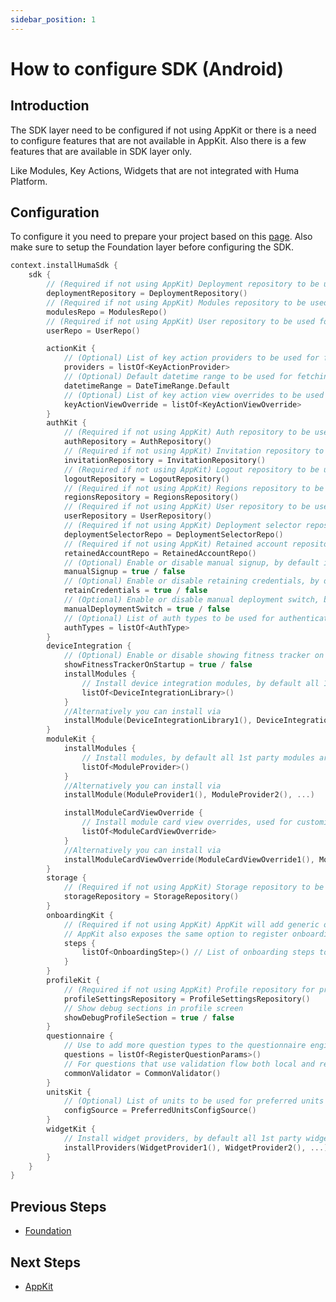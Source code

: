 ```yaml
---
sidebar_position: 1
---
```


# How to configure SDK (Android)

## Introduction

The SDK layer need to be configured if not using AppKit or there is a need to configure features
that are not available in AppKit. Also there is a few features that are available in SDK layer only.

Like Modules, Key Actions, Widgets that are not integrated with Huma Platform.

## Configuration
To configure it you need to prepare your project based on this [page](../Getting%20Started/Android).
Also make sure to setup the Foundation layer before configuring the SDK.

```kotlin
context.installHumaSdk {
    sdk {
        // (Required if not using AppKit) Deployment repository to be used for fetching deployments
        deploymentRepository = DeploymentRepository()
        // (Required if not using AppKit) Modules repository to be used for fetching modules
        modulesRepo = ModulesRepo()
        // (Required if not using AppKit) User repository to be used for fetching user data
        userRepo = UserRepo()

        actionKit {
            // (Optional) List of key action providers to be used for fetching key actions
            providers = listOf<KeyActionProvider>
            // (Optional) Default datetime range to be used for fetching key actions. By default it is 2 weeks from now and 3 months in the past
            datetimeRange = DateTimeRange.Default
            // (Optional) List of key action view overrides to be used for customizing key action views 
            keyActionViewOverride = listOf<KeyActionViewOverride>
        }
        authKit {
            // (Required if not using AppKit) Auth repository to be used for fetching auth data
            authRepository = AuthRepository()
            // (Required if not using AppKit) Invitation repository to be used for fetching invitations
            invitationRepository = InvitationRepository()
            // (Required if not using AppKit) Logout repository to be used for logging out user
            logoutRepository = LogoutRepository()
            // (Required if not using AppKit) Regions repository to be used for fetching regions
            regionsRepository = RegionsRepository()
            // (Required if not using AppKit) User repository to be used for fetching user data
            userRepository = UserRepository()
            // (Required if not using AppKit) Deployment selector repository to be used for selecting deployment
            deploymentSelectorRepo = DeploymentSelectorRepo()
            // (Required if not using AppKit) Retained account repository to be used for retaining account
            retainedAccountRepo = RetainedAccountRepo()
            // (Optional) Enable or disable manual signup, by default it is false
            manualSignup = true / false
            // (Optional) Enable or disable retaining credentials, by default it is false
            retainCredentials = true / false
            // (Optional) Enable or disable manual deployment switch, by default it is false
            manualDeploymentSwitch = true / false
            // (Optional) List of auth types to be used for authentication, by default it is Email
            authTypes = listOf<AuthType>
        }
        deviceIntegration {
            // (Optional) Enable or disable showing fitness tracker on startup, by default it is false
            showFitnessTrackerOnStartup = true / false
            installModules {
                // Install device integration modules, by default all 1st party modules are installed automatically if dependencies are added in build.gradle.kts
                listOf<DeviceIntegrationLibrary>()
            }
            //Alternatively you can install via
            installModule(DeviceIntegrationLibrary1(), DeviceIntegrationLibrary2(), ...)
        }
        moduleKit {
            installModules {
                // Install modules, by default all 1st party modules are installed automatically if dependencies are added in build.gradle.kts
                listOf<ModuleProvider>()
            }
            //Alternatively you can install via
            installModule(ModuleProvider1(), ModuleProvider2(), ...)

            installModuleCardViewOverride {
                // Install module card view overrides, used for customizing module card views in existing modules
                listOf<ModuleCardViewOverride>
            }
            //Alternatively you can install via
            installModuleCardViewOverride(ModuleCardViewOverride1(), ModuleCardViewOverride2(), ...)
        }
        storage {
            // (Required if not using AppKit) Storage repository to be used for fetching storage data (AWS, Google Cloud, etc.)
            storageRepository = StorageRepository()
        }
        onboardingKit {
            // (Required if not using AppKit) AppKit will add generic onboarding steps during initialization. 
            // AppKit also exposes the same option to register onboarding steps
            steps {
                listOf<OnboardingStep>() // List of onboarding steps to be used for onboarding
            }
        }
        profileKit {
            // (Required if not using AppKit) Profile repository for profile screen
            profileSettingsRepository = ProfileSettingsRepository()
            // Show debug sections in profile screen
            showDebugProfileSection = true / false
        }
        questionnaire {
            // Use to add more question types to the questionnaire engine
            questions = listOf<RegisterQuestionParams>()
            // For questions that use validation flow both local and remote
            commonValidator = CommonValidator()
        }
        unitsKit {
            // (Optional) List of units to be used for preferred units flow. By default it is empty and set by AppKit
            configSource = PreferredUnitsConfigSource()
        }
        widgetKit {
            // Install widget providers, by default all 1st party widget providers are installed automatically if dependencies are added in build.gradle.kts
            installProviders(WidgetProvider1(), WidgetProvider2(), ...)
        }
    }
}
```

## Previous Steps

* [Foundation](../Foundation/Android)

## Next Steps

* [AppKit](../AppKit/Android)
